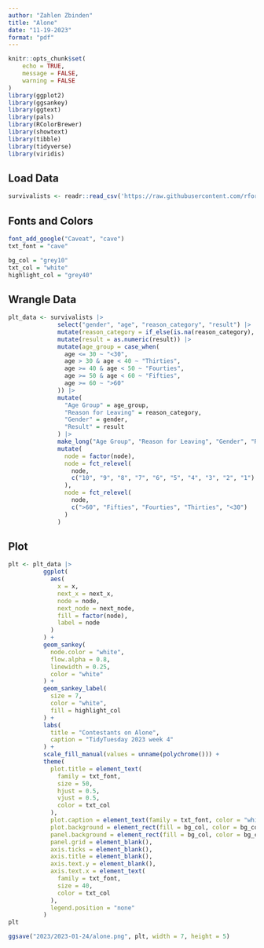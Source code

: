```yaml
---
author: "Zahlen Zbinden"
title: "Alone"
date: "11-19-2023"
format: "pdf"
---
```


```r
knitr::opts_chunk$set(
    echo = TRUE,
    message = FALSE,
    warning = FALSE
)
library(ggplot2)
library(ggsankey)
library(ggtext)
library(pals)
library(RColorBrewer)
library(showtext)
library(tibble)
library(tidyverse)
library(viridis)
```

## Load Data

```r
survivalists <- readr::read_csv('https://raw.githubusercontent.com/rfordatascience/tidytuesday/master/data/2023/2023-01-24/survivalists.csv')
```


## Fonts and Colors

```r
font_add_google("Caveat", "cave")
txt_font = "cave"

bg_col = "grey10"
txt_col = "white"
highlight_col = "grey40"
```

## Wrangle Data

```r
plt_data <- survivalists |>
              select("gender", "age", "reason_category", "result") |>
              mutate(reason_category = if_else(is.na(reason_category), "Winner", reason_category)) |>
              mutate(result = as.numeric(result)) |> 
              mutate(age_group = case_when(
                age <= 30 ~ "<30",
                age > 30 & age < 40 ~ "Thirties",
                age >= 40 & age < 50 ~ "Fourties",
                age >= 50 & age < 60 ~ "Fifties",
                age >= 60 ~ ">60"
              )) |>
              mutate(
                "Age Group" = age_group,
                "Reason for Leaving" = reason_category,
                "Gender" = gender,
                "Result" = result
              ) |>
              make_long("Age Group", "Reason for Leaving", "Gender", "Result") |>
              mutate(
                node = factor(node),
                node = fct_relevel(
                  node, 
                  c("10", "9", "8", "7", "6", "5", "4", "3", "2", "1")
                ),
                node = fct_relevel(
                  node, 
                  c(">60", "Fifties", "Fourties", "Thirties", "<30")
                )
              )
```


## Plot

```r
plt <- plt_data |>
          ggplot(
            aes(
              x = x,
              next_x = next_x,
              node = node,
              next_node = next_node,
              fill = factor(node),
              label = node
            )
          ) +
          geom_sankey(
            node.color = "white",
            flow.alpha = 0.8,
            linewidth = 0.25,
            color = "white"
          ) +
          geom_sankey_label(
            size = 7,
            color = "white",
            fill = highlight_col
          ) +
          labs(
            title = "Contestants on Alone",
            caption = "TidyTuesday 2023 week 4"
          ) +
          scale_fill_manual(values = unname(polychrome())) +
          theme(
            plot.title = element_text(
              family = txt_font, 
              size = 50,
              hjust = 0.5,
              vjust = 0.5,
              color = txt_col
            ),
            plot.caption = element_text(family = txt_font, color = "white", size = 15),
            plot.background = element_rect(fill = bg_col, color = bg_col),
            panel.background = element_rect(fill = bg_col, color = bg_col),
            panel.grid = element_blank(),
            axis.ticks = element_blank(),
            axis.title = element_blank(),
            axis.text.y = element_blank(),
            axis.text.x = element_text(
              family = txt_font,
              size = 40,
              color = txt_col
            ),
            legend.position = "none"
          ) 
plt
```


```r
ggsave("2023/2023-01-24/alone.png", plt, width = 7, height = 5)
```